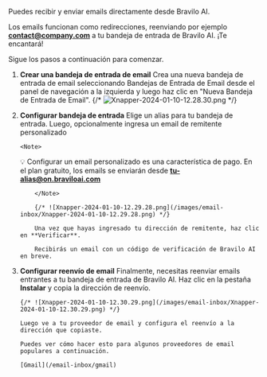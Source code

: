 Puedes recibir y enviar emails directamente desde Bravilo AI.

Los emails funcionan como redirecciones, reenviando por ejemplo **contact@company.com** a tu bandeja de entrada de Bravilo AI. ¡Te encantará!

Sigue los pasos a continuación para comenzar.

1.  **Crear una bandeja de entrada de email**
    Crea una nueva bandeja de entrada de email seleccionando Bandejas de Entrada de Email desde el panel de navegación a la izquierda y luego haz clic en "Nueva Bandeja de Entrada de Email".
    {/* ![Xnapper-2024-01-10-12.28.30.png](/images/email-inbox/Xnapper-2024-01-10-12.28.30.png) */}
2.  **Configurar bandeja de entrada**
    Elige un alias para tu bandeja de entrada.
    Luego, opcionalmente ingresa un email de remitente personalizado

        <Note>

    💡 Configurar un email personalizado es una característica de pago. En el plan gratuito, los emails se enviarán desde **tu-alias@on.braviloai.com**

            </Note>

            {/* ![Xnapper-2024-01-10-12.29.28.png](/images/email-inbox/Xnapper-2024-01-10-12.29.28.png) */}

            Una vez que hayas ingresado tu dirección de remitente, haz clic en **Verificar**.

            Recibirás un email con un código de verificación de Bravilo AI en breve.

3.  **Configurar reenvío de email**
    Finalmente, necesitas reenviar emails entrantes a tu bandeja de entrada de Bravilo AI.
    Haz clic en la pestaña **Instalar** y copia la dirección de reenvío.

        {/* ![Xnapper-2024-01-10-12.30.29.png](/images/email-inbox/Xnapper-2024-01-10-12.30.29.png) */}

        Luego ve a tu proveedor de email y configura el reenvío a la dirección que copiaste.

        Puedes ver cómo hacer esto para algunos proveedores de email populares a continuación.

        [Gmail](/email-inbox/gmail)
